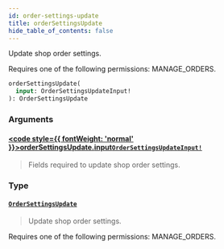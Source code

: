 ```yaml
---
id: order-settings-update
title: orderSettingsUpdate
hide_table_of_contents: false
---
```








Update shop order settings. 

Requires one of the following permissions: MANAGE_ORDERS.

```graphql
orderSettingsUpdate(
  input: OrderSettingsUpdateInput!
): OrderSettingsUpdate
```


### Arguments

#### [<code style={{ fontWeight: 'normal' }}>orderSettingsUpdate.<b>input</b></code>](#)<Bullet />[`OrderSettingsUpdateInput!`](../../../developer/api-reference/inputs/order-settings-update-input) <Badge class="secondary" text="non-null"/> <Badge class="secondary" text="input"/>
> Fields required to update shop order settings.
> 

### Type

#### [`OrderSettingsUpdate`](../../../developer/api-reference/objects/order-settings-update) <Badge class="secondary" text="object"/>
> Update shop order settings. 

Requires one of the following permissions: MANAGE_ORDERS.
> 





